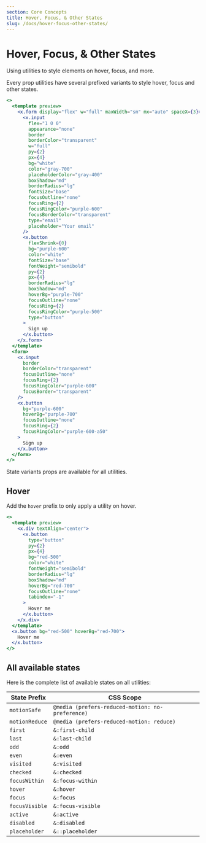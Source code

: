 ```yaml
---
section: Core Concepts
title: Hover, Focus, & Other States
slug: /docs/hover-focus-other-states/
---
```


# Hover, Focus, & Other States

Using utilities to style elements on hover, focus, and more.

Every prop utilities have several prefixed variants to style hover, focus and other states.

```jsx preview color=purple
<>
  <template preview>
    <x.form display="flex" w="full" maxWidth="sm" mx="auto" spaceX={3}>
      <x.input
        flex="1 0 0"
        appearance="none"
        border
        borderColor="transparent"
        w="full"
        py={2}
        px={4}
        bg="white"
        color="gray-700"
        placeholderColor="gray-400"
        boxShadow="md"
        borderRadius="lg"
        fontSize="base"
        focusOutline="none"
        focusRing={2}
        focusRingColor="purple-600"
        focusBorderColor="transparent"
        type="email"
        placeholder="Your email"
      />
      <x.button
        flexShrink={0}
        bg="purple-600"
        color="white"
        fontSize="base"
        fontWeight="semibold"
        py={2}
        px={4}
        borderRadius="lg"
        boxShadow="md"
        hoverBg="purple-700"
        focusOutline="none"
        focusRing={2}
        focusRingColor="purple-500"
        type="button"
      >
        Sign up
      </x.button>
    </x.form>
  </template>
  <form>
    <x.input
      border
      borderColor="transparent"
      focusOutline="none"
      focusRing={2}
      focusRingColor="purple-600"
      focusBorder="transparent"
    />
    <x.button
      bg="purple-600"
      hoverBg="purple-700"
      focusOutline="none"
      focusRing={2}
      focusRingColor="purple-600-a50"
    >
      Sign up
    </x.button>
  </form>
</>
```

State variants props are available for all utilities.

## Hover

Add the `hover` prefix to only apply a utility on hover.

```jsx preview color=red
<>
  <template preview>
    <x.div textAlign="center">
      <x.button
        type="button"
        py={2}
        px={4}
        bg="red-500"
        color="white"
        fontWeight="semibold"
        borderRadius="lg"
        boxShadow="md"
        hoverBg="red-700"
        focusOutline="none"
        tabindex="-1"
      >
        Hover me
      </x.button>
    </x.div>
  </template>
  <x.button bg="red-500" hoverBg="red-700">
    Hover me
  </x.button>
</>
```

## All available states

Here is the complete list of available states on all utilities:

| State Prefix   | CSS Scope                                        |
| -------------- | ------------------------------------------------ |
| `motionSafe`   | `@media (prefers-reduced-motion: no-preference)` |
| `motionReduce` | `@media (prefers-reduced-motion: reduce)`        |
| `first`        | `&:first-child`                                  |
| `last`         | `&:last-child`                                   |
| `odd`          | `&:odd`                                          |
| `even`         | `&:even`                                         |
| `visited`      | `&:visited`                                      |
| `checked`      | `&:checked`                                      |
| `focusWithin`  | `&:focus-within`                                 |
| `hover`        | `&:hover`                                        |
| `focus`        | `&:focus`                                        |
| `focusVisible` | `&:focus-visible`                                |
| `active`       | `&:active`                                       |
| `disabled`     | `&:disabled`                                     |
| `placeholder`  | `&::placeholder`                                 |

